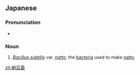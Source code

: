 ==Japanese==
{{ja-kanjitab|納|豆|菌}}

===Pronunciation===
* {{ja-pron|なっとう きん}}

===Noun===
{{ja-noun|なっとう きん}}

# ''[[w:Bacillus subtilis|Bacillus subtilis]]'' var. ''[[natto]]'', the [[bacteria]] used to make [[natto]].

[[zh:納豆菌]]